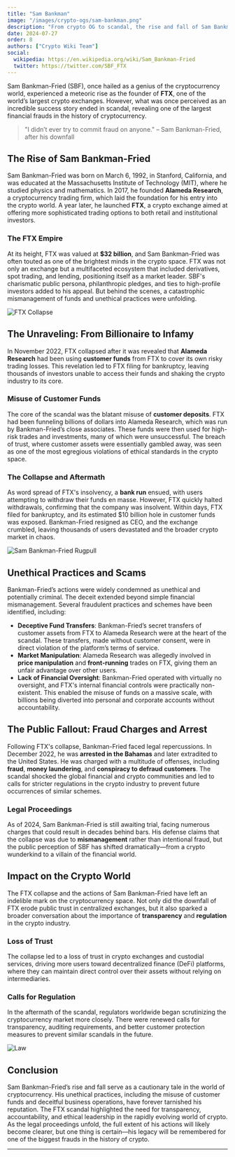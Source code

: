 ```yaml
---
title: "Sam Bankman"
image: "/images/crypto-ogs/sam-bankman.png"
description: "From crypto OG to scandal, the rise and fall of Sam Bankman-Fried."
date: 2024-07-27
order: 8
authors: ["Crypto Wiki Team"]
social:
  wikipedia: https://en.wikipedia.org/wiki/Sam_Bankman-Fried
  twitter: https://twitter.com/SBF_FTX
---
```


Sam Bankman-Fried (SBF), once hailed as a genius of the cryptocurrency world, experienced a meteoric rise as the founder of **FTX**, one of the world’s largest crypto exchanges. However, what was once perceived as an incredible success story ended in scandal, revealing one of the largest financial frauds in the history of cryptocurrency.

> "I didn’t ever try to commit fraud on anyone." – Sam Bankman-Fried, after his downfall

## The Rise of Sam Bankman-Fried

Sam Bankman-Fried was born on March 6, 1992, in Stanford, California, and was educated at the Massachusetts Institute of Technology (MIT), where he studied physics and mathematics. In 2017, he founded **Alameda Research**, a cryptocurrency trading firm, which laid the foundation for his entry into the crypto world. A year later, he launched **FTX**, a crypto exchange aimed at offering more sophisticated trading options to both retail and institutional investors.

### The FTX Empire

At its height, FTX was valued at **$32 billion**, and Sam Bankman-Fried was often touted as one of the brightest minds in the crypto space. FTX was not only an exchange but a multifaceted ecosystem that included derivatives, spot trading, and lending, positioning itself as a market leader. SBF's charismatic public persona, philanthropic pledges, and ties to high-profile investors added to his appeal. But behind the scenes, a catastrophic mismanagement of funds and unethical practices were unfolding.

![FTX Collapse](/images/posts/ftx-collapse.jpg)

## The Unraveling: From Billionaire to Infamy

In November 2022, FTX collapsed after it was revealed that **Alameda Research** had been using **customer funds** from FTX to cover its own risky trading losses. This revelation led to FTX filing for bankruptcy, leaving thousands of investors unable to access their funds and shaking the crypto industry to its core.

### Misuse of Customer Funds

The core of the scandal was the blatant misuse of **customer deposits**. FTX had been funneling billions of dollars into Alameda Research, which was run by Bankman-Fried’s close associates. These funds were then used for high-risk trades and investments, many of which were unsuccessful. The breach of trust, where customer assets were essentially gambled away, was seen as one of the most egregious violations of ethical standards in the crypto space.

### The Collapse and Aftermath

As word spread of FTX's insolvency, a **bank run** ensued, with users attempting to withdraw their funds en masse. However, FTX quickly halted withdrawals, confirming that the company was insolvent. Within days, FTX filed for bankruptcy, and its estimated $10 billion hole in customer funds was exposed. Bankman-Fried resigned as CEO, and the exchange crumbled, leaving thousands of users devastated and the broader crypto market in chaos.

![Sam Bankman-Fried Rugpull](/images/posts/rugpull.jpg)

## Unethical Practices and Scams

Bankman-Fried’s actions were widely condemned as unethical and potentially criminal. The deceit extended beyond simple financial mismanagement. Several fraudulent practices and schemes have been identified, including:

- **Deceptive Fund Transfers**: Bankman-Fried’s secret transfers of customer assets from FTX to Alameda Research were at the heart of the scandal. These transfers, made without customer consent, were in direct violation of the platform’s terms of service.
- **Market Manipulation**: Alameda Research was allegedly involved in **price manipulation** and **front-running** trades on FTX, giving them an unfair advantage over other users.
- **Lack of Financial Oversight**: Bankman-Fried operated with virtually no oversight, and FTX's internal financial controls were practically non-existent. This enabled the misuse of funds on a massive scale, with billions being diverted into personal and corporate accounts without accountability.

## The Public Fallout: Fraud Charges and Arrest

Following FTX's collapse, Bankman-Fried faced legal repercussions. In December 2022, he was **arrested in the Bahamas** and later extradited to the United States. He was charged with a multitude of offenses, including **fraud**, **money laundering**, and **conspiracy to defraud customers**. The scandal shocked the global financial and crypto communities and led to calls for stricter regulations in the crypto industry to prevent future occurrences of similar schemes.

### Legal Proceedings

As of 2024, Sam Bankman-Fried is still awaiting trial, facing numerous charges that could result in decades behind bars. His defense claims that the collapse was due to **mismanagement** rather than intentional fraud, but the public perception of SBF has shifted dramatically—from a crypto wunderkind to a villain of the financial world.

## Impact on the Crypto World

The FTX collapse and the actions of Sam Bankman-Fried have left an indelible mark on the cryptocurrency space. Not only did the downfall of FTX erode public trust in centralized exchanges, but it also sparked a broader conversation about the importance of **transparency** and **regulation** in the crypto industry.

### Loss of Trust

The collapse led to a loss of trust in crypto exchanges and custodial services, driving more users toward decentralized finance (DeFi) platforms, where they can maintain direct control over their assets without relying on intermediaries.

### Calls for Regulation

In the aftermath of the scandal, regulators worldwide began scrutinizing the cryptocurrency market more closely. There were renewed calls for transparency, auditing requirements, and better customer protection measures to prevent similar scandals in the future.

![Law](/images/posts/law.jpg)

## Conclusion

Sam Bankman-Fried’s rise and fall serve as a cautionary tale in the world of cryptocurrency. His unethical practices, including the misuse of customer funds and deceitful business operations, have forever tarnished his reputation. The FTX scandal highlighted the need for transparency, accountability, and ethical leadership in the rapidly evolving world of crypto. As the legal proceedings unfold, the full extent of his actions will likely become clearer, but one thing is certain—his legacy will be remembered for one of the biggest frauds in the history of crypto.

---
